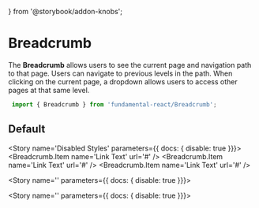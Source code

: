 } from '@storybook/addon-knobs';

<Meta title="Component API/Breadcrumb" component={Breadcrumb} />

# Breadcrumb

The **Breadcrumb** allows users to see the current page and navigation path to that page. Users can navigate
to previous levels in the path. When clicking on the current page, a dropdown allows users to access
other pages at that same level.

```javascript
 import { Breadcrumb } from 'fundamental-react/Breadcrumb';
 ```

## Default


<Preview withToolbar>
  <Story name='Default'>
       <Breadcrumb>
            <Breadcrumb.Item name='Link Text' url='#' />
            <Breadcrumb.Item name='Link Text' url='#' />
            <Breadcrumb.Item name='Link Text' url='#' />
        </Breadcrumb>
  </Story>
</Preview>

<Preview withToolbar>
  <Story name=''>
  </Story>
</Preview>

<Preview withToolbar>
  <Story name=''>
  </Story>
</Preview>

<Preview withToolbar>
  <Story name=''>
  </Story>
</Preview>

<Props of={} />

<!-- Stories excluded from documentation page -->

<Story name='Disabled Styles' parameters={{ docs: { disable: true }}}>
    <Breadcrumb disableStyles>
            <Breadcrumb.Item name='Link Text' url='#' />
            <Breadcrumb.Item name='Link Text' url='#' />
            <Breadcrumb.Item name='Link Text' url='#' />
        </Breadcrumb>
</Story>

<Story name='' parameters={{ docs: { disable: true }}}>
    
</Story>

<Story name='' parameters={{ docs: { disable: true }}}>
    
</Story>

